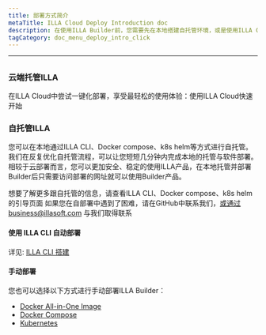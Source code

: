 ```yaml
---
title: 部署方式简介
metaTitle: ILLA Cloud Deploy Introduction doc
description: 在使用ILLA Builder前，您需要先在本地搭建自托管环境，或是使用ILLA Cloud跳过搭建过程，快速使用ILLA产品
tagCategory: doc_menu_deploy_intro_click
---
```

---

## <Heading hidden>部署方式简介</Heading>

### 云端托管ILLA

在ILLA Cloud中尝试一键化部署，享受最轻松的使用体验：使用ILLA Cloud快速开始 

### 自托管ILLA

您可以在本地通过ILLA CLI、Docker compose、k8s helm等方式进行自托管。我们在反复优化自托管流程，可以让您短短几分钟内完成本地的托管与软件部署。相较于云部署而言，您可以更加安全、稳定的使用ILLA产品，在本地托管并部署Builder后只需要访问部署的网址就可以使用Builder产品。

想要了解更多跟自托管的信息，请查看ILLA CLI、Docker compose、k8s helm 的引导页面
如果您在自部署中遇到了困难，请在GitHub中联系我们，或通过business@illasoft.com 与我们取得联系

#### 使用 ILLA CLI 自动部署

详见: [ILLA CLI 搭建](https://www.illacloud.com/zh-CN/docs/illa-cli)

#### 手动部署

您也可以选择以下方式进行手动部署ILLA Builder：

- [Docker All-in-One Image](https://github.com/illacloud/deploy-illa-manually/blob/main/docker/README.md)
- [Docker Compose](https://github.com/illacloud/deploy-illa-manually/blob/main/docker-compose/README.md)
- [Kubernetes](https://github.com/illacloud/deploy-illa-manually/blob/main/kubernetes/README.md)
